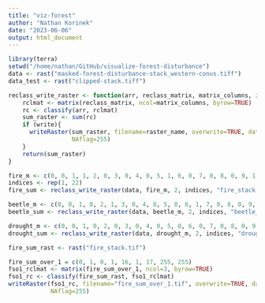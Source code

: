 ```yaml
---
title: "viz-forest"
author: "Nathan Korinek"
date: "2023-06-06"
output: html_document
---
```


```r
library(terra)
setwd("/home/nathan/GitHub/visualize-forest-disturbance")
data <- rast("masked-forest-disturbance-stack_western-conus.tiff")
data_test <- rast("clipped-stack.tiff")

```
```r
reclass_write_raster <- function(arr, reclass_matrix, matrix_columns, indices, raster_name, write=TRUE){
    rclmat <- matrix(reclass_matrix, ncol=matrix_columns, byrow=TRUE)
    rc <- classify(arr, rclmat)
    sum_raster <- sum(rc)
    if (write){
      writeRaster(sum_raster, filename=raster_name, overwrite=TRUE, datatype='INT1U',
                  NAflag=255)
    }
    return(sum_raster)
}
```
```r
fire_m <- c(0, 0, 1, 1, 2, 0, 3, 0, 4, 0, 5, 1, 6, 0, 7, 0, 8, 0, 9, 1, 10, 0, 11, 0, 12, 0, 13, 1, 14, 0, 15, 0)
indices <- rep(1, 22)
fire_sum <- reclass_write_raster(data, fire_m, 2, indices, "fire_stack.tif")
```


```r
beetle_m <- c(0, 0, 1, 0, 2, 1, 3, 0, 4, 0, 5, 0, 6, 1, 7, 0, 8, 0, 9, 0, 10, 1, 11, 0, 12, 0, 13, 0, 14, 1, 15, 0)
beetle_sum <- reclass_write_raster(data, beetle_m, 2, indices, "beetle_stack.tif")
```
```r
drought_m <- c(0, 0, 1, 0, 2, 0, 3, 0, 4, 0, 5, 0, 6, 0, 7, 0, 8, 0, 9, 0, 10, 0, 11, 0, 12, 1, 13, 1, 14, 1, 15, 1)
drought_sum <- reclass_write_raster(data, drought_m, 2, indices, "drought_stack.tif")
```
```r
fire_sum_rast <- rast("fire_stack.tif")

fire_sum_over_1 = c(0, 1, 0, 1, 16, 1, 17, 255, 255)
fso1_rclmat <- matrix(fire_sum_over_1, ncol=3, byrow=TRUE)
fso1_rc <- classify(fire_sum_rast, fso1_rclmat)
writeRaster(fso1_rc, filename="fire_sum_over_1.tif", overwrite=TRUE, datatype='INT1U',
            NAflag=255)
```

